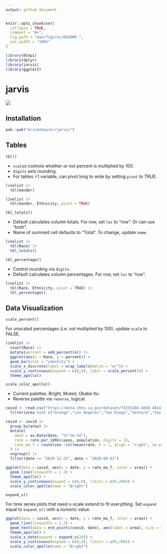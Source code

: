 ```yaml
---
output: github_document
---
```


```r
knitr::opts_chunk$set(
  collapse = TRUE,
  comment = "#>",
  fig.path = "man/figures/README-",
  out.width = "100%"
)

library(OCepi)
library(dplyr)
library(jarvis)
library(ggplot2)
```

# jarvis

![](https://img.shields.io/badge/lifecycle-experimental-brightgreen.svg)

## Installation

```r
pak::pak("ericmshearer/jarvis")
```

## Tables

`tbl()`

-   `scaled` controls whether or not percent is multiplied by 100.
-   `digits` sets rounding.
-   For tables >1 variable, can pivot long to wide by setting `pivot` to TRUE.

```r
linelist |>
  tbl(Gender)
```

```r
linelist |>
  tbl(Gender, Ethnicity, pivot = TRUE)
```

`tbl_totals()`

-   Default calculates column totals. For row, set `loc` to "row". Or can use "both".
-   Name of summed cell defaults to "Total". To change, update `name`.

```r
linelist |>
  tbl(Race) |>
  tbl_totals()
```

`tbl_percentage()`

-   Control rounding via `digits`.
-   Default calculates column percentages. For row, set `loc` to "row".

```r
linelist |>
  tbl(Race, Ethnicity, pivot = TRUE) |>
  tbl_percentage()
```

## Data Visualization

`scale_percent()`

For unscaled percentages (i.e. not multiplied by 100), update `scale` to FALSE. 

```r
linelist |>
  count(Race) |>
  mutate(percent = add_percent(n)) |>
  ggplot(aes(x = Race, y = percent)) +
  geom_bar(stat = "identity") +
  scale_x_discrete(label = wrap_labels(delim = "or")) +
  scale_y_continuous(expand = c(0,0), label = scale_percent()) +
  theme_apollo()
```

`scale_color_apollo()`

-   Current palettes: Bright, Muted, Okabe Ito.
-   Reverse palette via `reverse`, logical.

```r
covid <- read.csv("https://data.chhs.ca.gov/dataset/f333528b-4d38-4814-bebb-12db1f10f535/resource/046cdd2b-31e5-4d34-9ed3-b48cdbc4be7a/download/covid19cases_test.csv", na.strings = "", stringsAsFactors = FALSE) |>
  filter(area %in% c("Orange","Los Angeles","San Diego","Ventura","San Bernardino","Kern"))

covid <- covid |>
  group_by(area) |>
  mutate(
    date = as.Date(date, "%Y-%m-%d"),
    rate = rate_per_100k(cases, population, digits = 1),
    rate_ma_7 = round(zoo::rollmean(rate, k = 7, align = "right", na.pad = FALSE, fill = 0), digits = 2)
  ) |>
  ungroup() |>
  filter(date <= "2020-12-23", date > "2020-08-01")

ggplot(data = covid, aes(x = date, y = rate_ma_7, color = area)) +
  geom_line(linewidth = 1.2) +
  theme_apollo() +
  scale_y_continuous(expand = c(0,0), limits = c(0,200)) +
  scale_color_apollo(name = "Bright")
```

`expand_x()`

For time series plots that need x-scale extend to fit everything. Set `expand` equal to `expand_x()` with a numeric value.

```r
ggplot(data = covid, aes(x = date, y = rate_ma_7, color = area)) +
  geom_line(linewidth = 1.2) +
  geom_text(data = end_points(covid, date), aes(label = area), size = 4.5, hjust = -0.1, show.legend = FALSE) +
  theme_apollo() +
  scale_x_date(expand = expand_x(20)) +
  scale_y_continuous(expand = c(0,0), limits = c(0,200)) +
  scale_color_apollo(name = "Bright")
```
